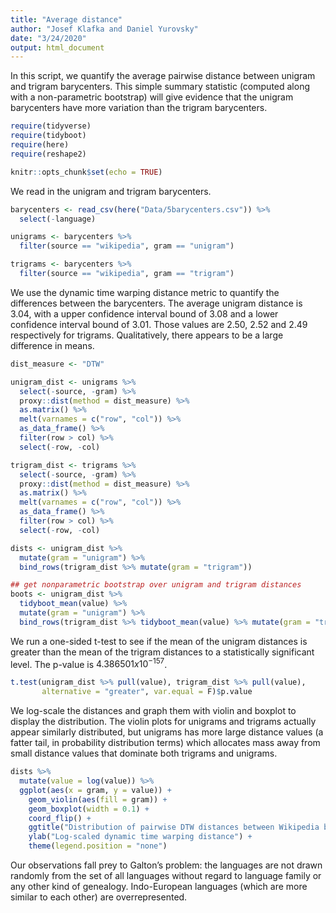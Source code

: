 ```yaml
---
title: "Average distance"
author: "Josef Klafka and Daniel Yurovsky"
date: "3/24/2020"
output: html_document
---
```


In this script, we quantify the average pairwise distance between unigram and trigram barycenters. This simple summary statistic (computed along with a non-parametric bootstrap) will give evidence that the unigram barycenters have more variation than the trigram barycenters. 

```r
require(tidyverse)
require(tidyboot)
require(here)
require(reshape2)

knitr::opts_chunk$set(echo = TRUE)
```

We read in the unigram and trigram barycenters. 

```r
barycenters <- read_csv(here("Data/5barycenters.csv")) %>% 
  select(-language)

unigrams <- barycenters %>%
  filter(source == "wikipedia", gram == "unigram")

trigrams <- barycenters %>%
  filter(source == "wikipedia", gram == "trigram")
```

We use the dynamic time warping distance metric to quantify the differences between the barycenters. The average unigram distance is $3.04$, with a upper confidence interval bound of $3.08$ and a lower confidence interval bound of $3.01$. Those values are $2.50$, $2.52$ and $2.49$ respectively for trigrams. Qualitatively, there appears to be a large difference in means. 

```r
dist_measure <- "DTW"

unigram_dist <- unigrams %>% 
  select(-source, -gram) %>%
  proxy::dist(method = dist_measure) %>%
  as.matrix() %>%
  melt(varnames = c("row", "col")) %>%
  as_data_frame() %>%
  filter(row > col) %>%
  select(-row, -col)

trigram_dist <- trigrams %>% 
  select(-source, -gram) %>%
  proxy::dist(method = dist_measure) %>%
  as.matrix() %>%
  melt(varnames = c("row", "col")) %>%
  as_data_frame() %>%
  filter(row > col) %>%
  select(-row, -col)

dists <- unigram_dist %>%
  mutate(gram = "unigram") %>%
  bind_rows(trigram_dist %>% mutate(gram = "trigram")) 

## get nonparametric bootstrap over unigram and trigram distances
boots <- unigram_dist %>% 
  tidyboot_mean(value) %>%
  mutate(gram = "unigram") %>%
  bind_rows(trigram_dist %>% tidyboot_mean(value) %>% mutate(gram = "trigram"))
```

We run a one-sided t-test to see if the mean of the unigram distances is greater than the mean of the trigram distances to a statistically significant level. The p-value is $4.386501 x 10^{-157}$. 

```r
t.test(unigram_dist %>% pull(value), trigram_dist %>% pull(value), 
       alternative = "greater", var.equal = F)$p.value
```

We log-scale the distances and graph them with violin and boxplot to display the distribution. The violin plots for unigrams and trigrams actually appear similarly distributed, but unigrams has more large distance values (a fatter tail, in probability distribution terms) which allocates mass away from small distance values that dominate both trigrams and unigrams. 

```r
dists %>%
  mutate(value = log(value)) %>%
  ggplot(aes(x = gram, y = value)) + 
    geom_violin(aes(fill = gram)) + 
    geom_boxplot(width = 0.1) + 
    coord_flip() +
    ggtitle("Distribution of pairwise DTW distances between Wikipedia barycenters") + 
    ylab("Log-scaled dynamic time warping distance") + 
    theme(legend.position = "none")
```

Our observations fall prey to Galton's problem: the languages are not drawn randomly from the set of all languages without regard to language family or any other kind of genealogy. Indo-European languages (which are more similar to each other) are overrepresented. 

